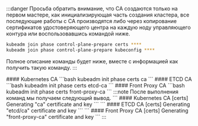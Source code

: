 

:::danger
Просьба обратить внимание, что CA создаются только на первом мастере, как инициализирующая часть создания кластера, все последующие работы с CA производятся либо через копирование сертификатов удостоверяющего центра на каждую ноду управляющего контура или воспользовавшись командой ниже.
```bash
kubeadm join phase control-plane-prepare certs ****
kubeadm join phase control-plane-prepare kubeconfig ****
```
Полное описание команды будет ниже, вместе с информацией как получить такую команду.
:::

<Tabs groupId="install-type">

  <TabItem value='HardWay'>
    <K8sCACerts />
    <ETCDCACerts />
    <FrontProxyCACerts />
  </TabItem>

  <TabItem value='Kubeadm'>
    #### Kubernetes CA
    ```bash
    kubeadm init phase certs ca
    ```
    #### ETCD CA
    ```bash
    kubeadm init phase certs etcd-ca
    ```
    #### Front Proxy CA
    ```bash
    kubeadm init phase certs front-proxy-ca
    ```
    :::note
    После выполнения команд мы получаем следующий вывод.
    ```
    #### Kubernetes CA
    [certs] Generating "ca" certificate and key
    ```
    ```
    #### ETCD CA
    [certs] Generating "etcd/ca" certificate and key
    ```
    ```
    #### Front Proxy CA
    [certs] Generating "front-proxy-ca" certificate and key
    ```
    :::
  </TabItem>

</Tabs>
